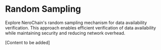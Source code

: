 # Random Sampling

Explore NeroChain's random sampling mechanism for data availability verification. This approach enables efficient verification of data availability while maintaining security and reducing network overhead.

[Content to be added] 